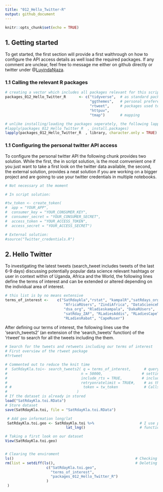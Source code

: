 ```yaml
---
title: "012_Hello_Twitter-R"
output: github_document
---
```


```r
knitr::opts_chunk$set(echo = TRUE)
```

## 1. Getting started

To get started, the first section will provide a first walthrough on how to  configure the API access details as well load the required packages. If any comment are unclear, feel free to message me either on github directly or twitter under @[LuyindaNjaza](https://twitter.com/LuyindaNjaza).

### 1.1 Calling the relevant R packages
```r
# creating a vector which includes all packages relevant for this script
packages_012_Hello_Twitter_R      <- c("tidyverse",  # as standard packages to call dplyr, ggplot2, ggthemes as one
                                       "ggthemes",   # personal preference; adds further optional themes to ggplot2
                                       "rtweet",     # packages used to access the twitter API
                                       "httpuv",
                                       "tmap")       # mapping

# unlike installing/loading the packages seperately, the following lapply function from base R passes the fector to the install.packages and library function within two lines.
#lapply(packages_012_Hello_Twitter_R  , install.packages)                # install.packages()
lapply(packages_012_Hello_Twitter_R  , library, character.only = TRUE)   # library()
```

### 1.1 Configuring the personal twitter API access

To configure the personal twitter API the following chunk provides two solution. While the first, the in script solution, is the most comvenient one if you just want to take a first look on the twitter data available, the second, the external solution, provides a neat solution if you are working on a bigger project and are goinng to use your twitter credentials in multiple notebooks.

```r
# Not necessary at the moment

# In script solution:

#tw_token <- create_token(
#  app = "YOUR_APP",
#  consumer_key = "YOUR_CONSUMER_KEY",
#  consumer_secret = "YOUR_CONSUMER_SECRET",
#  access_token = "YOUR_ACCESS_TOKEN",
#  access_secret = "YOUR_ACCESS_SECRET")

# External solution:
#source("Twitter_credentials.R")
```

## 2. Hello Twitter

To investigating the latest tweets  (search_tweet includes tweets of the last 6-9 days) discussing potentially popular data science relevant hashtags or user in context within of Uganda, Africa and the World, the following lines define the  terms of interest and can be extended or altered depending on the individual area of interest.

```r
# this list is by no means extensive
terms_of_interest <-    c("SatRdaykla","rstat", "kampalR","satRdays_org",
                           "AfricaRUsers", "ZindiAfrica", "DataScienceNIG",
                           "dsa_org", "Rladieskampala", "DakaRUsers",
                           "satRday_ZAF", "RLadiesAddis", "RLadiesCapeTown",
                           "RLadiesRabat", "CapeRuser")
```

After defining our terms of interest, the following lines use the 'search_tweets2' (an extension of the 'search_tweets' function) of the 'rtweet' to search for all the tweets including the them. 

```r
# Search for the tweets and retweets including our terms of interest
# First overview of the rtweet package
#?rtweet

# Commented out to reduce the knit time
#  SatRdayKla.toi<- search_tweets2( q = terms_of_interest,      # query to look up the predefined terms
#                                  n = 50000,                  # setting the limit of possible results to 50.000 tweets and retweets. Using the terms                                                                       defined above, the results should not exceed this limit. By searching for bigger datasets >                                                                 50.000 I I would personaly use to either split the requests or run them from an rapserry pi                                                                 or adrunino as the script can run for days, hours or even weeks.
#                                  include_rts = TRUE,         # include retweets to see were and who participates digitally in the SatrdayKla event
#                                  retryonratelimit = TRUE#,    # as the set treshold exceeds the current twitter timeout limit of 18.000 tweets per query                                                                   and 15 min, the retryonratelimit incorporates this limitations and enables to continue the                                                                 request after the limit is reached.
# #                                 token = tw_token            # Calls the twitter authentication defined before. At the moment not necessary.
#                                )
# If the dataset is already in stored 
load("SatRdayKla.toi.RData")
# Store dataset
save(SatRdayKla.toi, file = "SatRdayKla.toi.RData")

 # Add geo information long/lat
 SatRdayKla.toi.geo <- SatRdayKla.toi %>%                     # I use pipes as often as possible as they streamline my workflow considerably. In case of                                                                   any questions see https://r4ds.had.co.nz/pipes.html
                            lat_lng()                         # function of the rtweets package to convert the bbox_coords into conventional long/lat                                                                      geo-information

# Taking a first look on our dataset
View(SatRdayKla.toi.geo)


# Clearing the enviroment
ls()                                                        # Checking for available objects in the current enviroment. 
rm(list = setdiff(ls(),                                     # Deleting all objects except the dataset
                   c("SatRdayKla.toi.geo", 
                     "terms_of_interest",
                     "packages_012_Hello_Twitter_R")
                   )
 )
```

